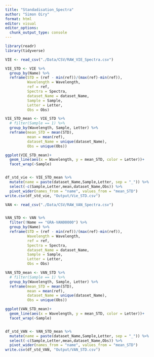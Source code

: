 ```yaml
---
title: "Standadisation_Spectra"
author: "Simon Oiry"
format: html
editor: visual
editor_options: 
  chunk_output_type: console
---
```


```r
library(readr)
library(tidyverse)

VIE <- read_csv("./Data/CSV/RAW_VIE_Spectra.csv")

VIE_STD <- VIE %>% 
  group_by(Name) %>% 
  reframe(STD = (ref - min(ref))/(max(ref)-min(ref)),
          Wavelength = Wavelength,
          ref = ref,
          Spectra = Spectra,
          dataset_Name = dataset_Name,
          Sample = Sample,
          Letter = Letter,
          Obs = Obs)

VIE_STD_mean <- VIE_STD %>%
  # filter(Sample == 1) %>% 
  group_by(Wavelength, Sample, Letter) %>%
  reframe(mean_STD = mean(STD),
          mean = mean(ref),
          dataset_Name = unique(dataset_Name),
          Obs = unique(Obs))

ggplot(VIE_STD_mean)+
  geom_line(aes(x = Wavelength, y = mean_STD, color = Letter))+
  facet_wrap(~Sample)


df_std_vie <- VIE_STD_mean %>% 
  mutate(name = paste(dataset_Name,Sample,Letter, sep = "_")) %>% 
  select(-c(Sample,Letter,mean,dataset_Name,Obs)) %>% 
  pivot_wider(names_from = "name", values_from = "mean_STD")
write.csv(df_std_vie, "Output/Vie_STD.csv")

```

```r
VAN <- read_csv("./Data/CSV/RAW_VAN_Spectra.csv")


VAN_STD <- VAN %>% 
  filter(!Name == "GRA-VAN00000") %>% 
  group_by(Name) %>% 
  reframe(STD = (ref - min(ref))/(max(ref)-min(ref)),
          Wavelength = Wavelength,
          ref = ref,
          Spectra = Spectra,
          dataset_Name = dataset_Name,
          Sample = Sample,
          Letter = Letter,
          Obs = Obs)

VAN_STD_mean <- VAN_STD %>%
  # filter(Sample == 1) %>% 
  group_by(Wavelength, Sample, Letter) %>%
  reframe(mean_STD = mean(STD),
          mean = mean(ref),
          dataset_Name = unique(dataset_Name),
          Obs = unique(Obs))

ggplot(VAN_STD_mean)+
  geom_line(aes(x = Wavelength, y = mean_STD, color = Letter))+
  facet_wrap(~Sample)


df_std_VAN <- VAN_STD_mean %>% 
  mutate(name = paste(dataset_Name,Sample,Letter, sep = "_")) %>% 
  select(-c(Sample,Letter,mean,dataset_Name,Obs)) %>% 
  pivot_wider(names_from = "name", values_from = "mean_STD")
write.csv(df_std_VAN, "Output/VAN_STD.csv")
```
